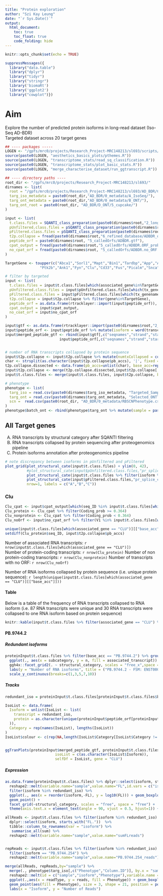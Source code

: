 ```yaml
---
title: "Protein exploration"
author: "Szi Kay Leung"
date: "`r Sys.Date()`"
output: 
  html_document:
    toc: true
    toc_float: true
    code_folding: hide
---
```


```r
knitr::opts_chunk$set(echo = TRUE)

suppressMessages({
  library("data.table")
  library("dplyr")
  library("tidyr")
  library("stringr")
  library('biomaRt')
  library('ggplot2')
  library("cowplot")})

```

# Aim 

Explore the number of predicted protein isoforms in long-read dataset (Iso-Seq AD-BDR)  
Targeted dataset across 20 target genes 


```r

## ---- packages -----
LOGEN <- "/gpfs/mrc0/projects/Research_Project-MRC148213/sl693/scripts/LOGen/"
source(paste0(LOGEN, "aesthetics_basics_plots/pthemes.R"))
source(paste0(LOGEN, "transcriptome_stats/read_sq_classification.R"))
source(paste0(LOGEN, "transcriptome_stats/plot_basic_stats.R"))
source(paste0(LOGEN, "merge_characterise_dataset/run_ggtranscript.R"))

## ---- directory paths ----
root_dir <- "/gpfs/mrc0/projects/Research_Project-MRC148213/sl693/"
dirnames <- list(
  root = "/gpfs/mrc0/projects/Research_Project-MRC148213/sl693/AD_BDR/C_Proteomics/",
  targ_iso_metadata = paste0(root_dir,"AD_BDR/0_metadata/A_IsoSeq/"),
  targ_ont_metadata = paste0(root_dir,"AD_BDR/0_metadata/B_ONT/"),
  targ_ont_root = paste0(root_dir, "AD_BDR/D_ONT/5_cupcake/")
)

input <- list(
  t.class.files = SQANTI_class_preparation(paste0(dirnames$root,"2_longread_processed/AllBDRTargeted.collapsed_classification.filtered_lite_classification.txt"),"ns"),
  pUnfiltered.class.files = pSQANTI_class_preparation(paste0(dirnames$root,"7_classified_protein/ADBDR_unfiltered.protein_classification.tsv")),
  pFiltered.class.files = pSQANTI_class_preparation(paste0(dirnames$root,"7_classified_protein/ADBDR.sqanti_protein_classification.tsv")),
  t2p.collapse = fread(paste0(dirnames$root,"6_refined_database/ADBDR_orf_refined.tsv")),
  peptide_orf = paste0(dirnames$root, "5_calledOrfs/ADBDR.gtf"),
  cpat_output = fread(paste0(dirnames$root,"5_calledOrfs/ADBDR.ORF_prob.best.tsv")),
  no_cpat_orf = fread(paste0(dirnames$root, "5_calledOrfs/ADBDR.no_ORF.txt"),header = F)
)

TargetGene <- toupper(c("Abca1","Sorl1","Mapt","Bin1","Tardbp","App","Abca7",
                "Ptk2b","Ank1","Fyn","Clu","Cd33","Fus","Picalm","Snca","Apoe","Trpa1","Rhbdf2","Trem2","Vgf"))

# filter by targeted 
input <- list(
  t.class.files = input$t.class.files[which(associated_gene%in%TargetGene)],
  pUnfiltered.class.files = input$pUnfiltered.class.files[which(tx_gene%in%TargetGene)],
  pFiltered.class.files = input$pFiltered.class.files[which(tx_genename%in%TargetGene)],
  t2p.collapse = input$t2p.collapse %>% filter(gene%in%TargetGene),
  peptide_orf = as.data.frame(rtracklayer::import(input$peptide_orf)),
  cpat_output = input$cpat_output,
  no_coat_orf = input$no_cpat_orf
) 

input$gtf <- as.data.frame(rtracklayer::import(paste0(dirnames$root,"2_longread_processed/AllBDRTargeted.collapsed_classification.filtered_lite.gtf")))
input$peptide_orf <- input$peptide_orf %>% mutate(isoform = word(transcript_id,c(1),sep=fixed("_")))
input$merged_peptide_gtf <- rbind(input$gtf[,c("seqnames","strand","start","end","type","transcript_id","gene_id")] ,
                         input$peptide_orf[,c("seqnames","strand","start","end","type","transcript_id","gene_id")])


# number of RNA transcripts collapsed by protein sequence
input$t2p.collapse <- input$t2p.collapse %>% mutate(numtxCollapsed = count.fields(textConnection(pb_accs), sep = "|"))
char <- strsplit(as.character(input$t2p.collapse$pb_accs), '|', fixed = T)
t2p.collapse.dissected <- data.frame(pb_accs=unlist(char), base_acc=rep(input$t2p.collapse$base_acc, sapply(char, FUN=length)))
input$t2p.collapse <- merge(t2p.collapse.dissected,input$t2p.collapse[,c("base_acc","numtxCollapsed")])
input$t.class.files <- merge(input$t.class.files, input$t2p.collapse, by.x = "isoform", by.y = "pb_accs")

# phenotype
phenotype <- list(
  targ_iso = read.csv(paste0(dirnames$targ_iso_metadata, "Targeted_Sample_Demographics.csv"), header = T),
  targ_ont = read.csv(paste0(dirnames$targ_ont_metadata, "Selected_ONTTargeted_BDR.csv"), header = T),
  scn =  read.csv(paste0(root_dir, "AD_BDR/0_metadata/RBSCNPhenotype.csv"), header = T)
)
phenotype$batch_ont <- rbind(phenotype$targ_ont %>% mutate(sample = paste0("B1.",sample)),phenotype$targ_ont %>% mutate(sample = paste0("B2.",sample)))


```

## All Target genes

A) RNA transcripts by structural category after SQANTI filtering
B) RNA transcripts collapsed by protein sequencing after proteogenomics pipeline
C) Protein isoforms annotation after proteogenomics pipeline

```r
# note discrepancy between isoforms in pUnfiltered and pFiltered
plot_grid(plot_structural_cate(input$t.class.files) + ylim(0, 42),
          #plot_structural_cate(input$pUnfiltered.class.files,"pr_splice_cat"),
          plot_structural_cate(input$t.class.files %>% filter(isoform %in% input$pFiltered.class.files$pb)) + ylim(0, 42),
          plot_structural_cate(input$pFiltered.class.files,"pr_splice_cat") + ylim(0, 42),
          nrow=1, labels = c("A","B","C"))
```

### Clu {.tabset .tabset-fade}

```r

Clu_cpat <- input$cpat_output[which(seq_ID %in% input$t.class.files[which(associated_gene == "CLU")][["isoform"]])]
Clu_protein <- Clu_cpat %>% filter(Coding_prob >= 0.364)
Clu_nonprotein <- Clu_cpat %>% filter(Coding_prob < 0.364)
Clu_noOrf <- input$no_cpat_orf %>% filter(V1 %in% input$t.class.files[which(associated_gene == "CLU")][["isoform"]])

unique(input$t.class.files[which(associated_gene == "CLU")][["base_acc"]])
setdiff(Clu_protein$seq_ID, input$t2p.collapse$pb_accs)

```

Number of associated RNA transcripts: `r nrow(input$t.class.files[which(associated_gene == "CLU")])`   
Number of protein-coding transcripts: `r nrow(Clu_protein)`
Number of non protein-coding transcripts: `r nrow(Clu_nonprotein)`
Number of transcripts with no ORF: `r nrow(Clu_noOrf)`

Number of RNA isoforms collapsed by protein sequence (i.e. unique protein sequence): `r length(unique(input$t.class.files[which(associated_gene == "CLU")][["base_acc"]]))`

#### Table

Below is a table of the frequency of RNA transcripts collapsed to RNA isoform (i.e. 87 RNA transcripts were unique and 30 RNA transcripts were collapsed to one RNA isoform based on protein sequence)

```r
knitr::kable(input$t.class.files %>% filter(associated_gene == "CLU") %>% group_by(base_acc) %>% tally(name = "numTxCollapsed") %>% group_by(numTxCollapsed) %>% tally())
```

#### PB.9744.2 {.tabset .tabset-fade}

##### Redundant isoforms

```r
proteinInput$t.class.files %>% filter(base_acc == "PB.9744.2") %>% group_by(associated_transcript, structural_category, subcategory) %>% tally() %>% 
  ggplot(., aes(x = subcategory, y = n, fill = associated_transcript)) + geom_bar(stat = "identity") + 
  ggh4x::facet_grid2(. ~ structural_category, scales = "free_x",space = "free") + theme_classic() +
  labs(y = "Number of RNA isoforms", title = ("PB.9744.2 - FSM: ENST00000316403.14")) + 
  scale_y_continuous(breaks=c(1,3,5,7,10))


```

##### Tracks

```r
redundant_iso = proteinInput$t.class.files[proteinInput$t.class.files$base_acc == "PB.9744.2", "isoform"]

IsoList <- data.frame(
  Isoform = unlist(IsoList <- list(
    transcript = redundant_iso,
    protein = as.character(unique(proteinInput$peptide_orf[proteinInput$peptide_orf$isoform %in% redundant_iso,"transcript_id"]))
  )),
  Category = rep(names(IsoList), lengths(IsoList))
)
IsoList$colour <- c(rep(NA,length(IsoList$Category[IsoList$Category != "DTE"])))


ggTranPlots(proteinInput$merged_peptide_gtf, proteinInput$t.class.files,
                       isoList = c(as.character(IsoList$Isoform)),
                       selfDf = IsoList, gene = "CLU")

```

##### Expression 

```r
as.data.frame(proteinInput$t.class.files) %>% dplyr::select(isoform, structural_category, starts_with("FL.")) %>% 
  reshape2::melt(variable.name="sample",value.name="FL",id.vars = c("isoform","structural_category")) %>% 
  filter(isoform %in% redundant_iso) %>% 
  ggplot(., aes(x = reorder(isoform,-FL), y = log10(FL))) + geom_boxplot(outlier.shape = NA) + 
  geom_point() + 
  facet_grid(~structural_category, scales = "free", space = "free") + 
  theme(axis.text.x = element_text(angle = 90, vjust = 0.5, hjust=1)) + labs(x = "Isoform", y = "FL reads")

```

```r

allReads <- input$t.class.files %>% filter(isoform %in% redundant_iso) %>% 
  dplyr::select(isoform, starts_with("FL."))  %>% 
  tibble::column_to_rownames(var = "isoform") %>%
   summarise_all(sum) %>%
  reshape2::melt(variable.name="sample",value.name="sumFLreads")


repReads <- input$t.class.files %>% filter(isoform %in% redundant_iso) %>% dplyr::select(isoform, starts_with("FL.")) %>% 
  filter(isoform == "PB.9744.254") %>% 
  reshape2::melt(variable.name="sample",value.name="PB.9744.254_reads")

merge(allReads, repReads,by="sample") %>% 
  merge(., phenotype$targ_iso[,c("Phenotype","Column.ID")], by.x = "sample", by.y = "Column.ID") %>%
  reshape2::melt(id = c("sample","isoform","Phenotype"),variable.name = "readType", value.name = "reads") %>% 
  ggplot(.,aes(x = readType, y = reads, fill = Phenotype)) + geom_boxplot() + 
  geom_point(aes(fill = Phenotype), size = 3, shape = 21, position = position_jitterdodge()) +
  labs(x = "Isoform", y = "Number of Reads")

```